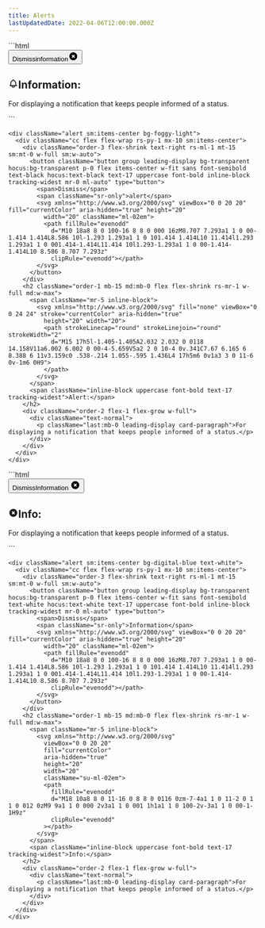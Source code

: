 ```yaml
---
title: Alerts
lastUpdatedDate: 2022-04-06T12:00:00.000Z
---
```

<div className="lg:max-w-600 xl:max-w-800 2xl:max-w-1000">
  <Section heading="Default" width="full">
    ```html
      <div class="cc flex flex-wrap rs-py-1 mx-10 sm:items-center">
        <div class="order-3 flex-shrink text-right rs-ml-1 mt-15 sm:mt-0 w-full sm:w-auto"><button
            class="button group leading-display bg-transparent hocus:bg-transparent p-0 flex items-center w-fit sans font-semibold text-black hocus:text-black text-17 uppercase font-bold inline-block tracking-widest mr-0 ml-auto"
            type="button"><span>Dismiss</span><span class="sr-only">information</span><svg xmlns="http://www.w3.org/2000/svg"
              viewBox="0 0 20 20" fill="currentColor" aria-hidden="true" height="20" width="20" class="ml-02em">
              <path fill-rule="evenodd"
                d="M10 18a8 8 0 100-16 8 8 0 000 16zM8.707 7.293a1 1 0 00-1.414 1.414L8.586 10l-1.293 1.293a1 1 0 101.414 1.414L10 11.414l1.293 1.293a1 1 0 001.414-1.414L11.414 10l1.293-1.293a1 1 0 00-1.414-1.414L10 8.586 8.707 7.293z"
                clip-rule="evenodd"></path>
            </svg></button></div>
        <h2 class="order-1 mb-15 md:mb-0 flex flex-shrink rs-mr-1 w-full md:w-max"><span class="mr-5 inline-block"><svg
              xmlns="http://www.w3.org/2000/svg" fill="none" viewBox="0 0 24 24" stroke="currentColor" aria-hidden="true"
              height="20" width="20">
              <path stroke-linecap="round" stroke-linejoin="round" stroke-width="2"
                d="M15 17h5l-1.405-1.405A2.032 2.032 0 0118 14.158V11a6.002 6.002 0 00-4-5.659V5a2 2 0 10-4 0v.341C7.67 6.165 6 8.388 6 11v3.159c0 .538-.214 1.055-.595 1.436L4 17h5m6 0v1a3 3 0 11-6 0v-1m6 0H9">
              </path>
            </svg></span><span class="inline-block uppercase font-bold text-17 tracking-widest">Information:</span></h2>
        <div class="order-2 flex-1 flex-grow w-full">
          <div class="text-normal">
            <p class="last:mb-0 leading-display card-paragraph">For displaying a notification that keeps people informed of a
              status.</p>
          </div>
        </div>
      </div>
    ```

    <div className="alert sm:items-center bg-foggy-light">
      <div className="cc flex flex-wrap rs-py-1 mx-10 sm:items-center">
        <div className="order-3 flex-shrink text-right rs-ml-1 mt-15 sm:mt-0 w-full sm:w-auto">
          <button className="button group leading-display bg-transparent hocus:bg-transparent p-0 flex items-center w-fit sans font-semibold text-black hocus:text-black text-17 uppercase font-bold inline-block tracking-widest mr-0 ml-auto" type="button">
            <span>Dismiss</span>
            <span className="sr-only">alert</span>
            <svg xmlns="http://www.w3.org/2000/svg" viewBox="0 0 20 20" fill="currentColor" aria-hidden="true" height="20"
              width="20" className="ml-02em">
              <path fillRule="evenodd"
                d="M10 18a8 8 0 100-16 8 8 0 000 16zM8.707 7.293a1 1 0 00-1.414 1.414L8.586 10l-1.293 1.293a1 1 0 101.414 1.414L10 11.414l1.293 1.293a1 1 0 001.414-1.414L11.414 10l1.293-1.293a1 1 0 00-1.414-1.414L10 8.586 8.707 7.293z"
                clipRule="evenodd"></path>
            </svg>
          </button>
        </div>
        <h2 className="order-1 mb-15 md:mb-0 flex flex-shrink rs-mr-1 w-full md:w-max">
          <span className="mr-5 inline-block">
            <svg xmlns="http://www.w3.org/2000/svg" fill="none" viewBox="0 0 24 24" stroke="currentColor" aria-hidden="true"
              height="20" width="20">
              <path strokeLinecap="round" strokeLinejoin="round" strokeWidth="2"
                d="M15 17h5l-1.405-1.405A2.032 2.032 0 0118 14.158V11a6.002 6.002 0 00-4-5.659V5a2 2 0 10-4 0v.341C7.67 6.165 6 8.388 6 11v3.159c0 .538-.214 1.055-.595 1.436L4 17h5m6 0v1a3 3 0 11-6 0v-1m6 0H9">
              </path>
            </svg>
          </span>
          <span className="inline-block uppercase font-bold text-17 tracking-widest">Alert:</span>
        </h2>
        <div className="order-2 flex-1 flex-grow w-full">
          <div className="text-normal">
            <p className="last:mb-0 leading-display card-paragraph">For displaying a notification that keeps people informed of a status.</p>
          </div>
        </div>
      </div>
    </div>
  </Section>

  <Section heading="Information" width="full">
    ```html
      <div class="alert sm:items-center bg-digital-blue text-white">
        <div class="cc flex flex-wrap rs-py-1 mx-10 sm:items-center">
          <div class="order-3 flex-shrink text-right rs-ml-1 mt-15 sm:mt-0 w-full sm:w-auto"><button
              class="button group leading-display bg-transparent hocus:bg-transparent p-0 flex items-center w-fit sans font-semibold text-white hocus:text-white text-17 uppercase font-bold inline-block tracking-widest mr-0 ml-auto"
              type="button"><span>Dismiss</span><span class="sr-only">Information</span>
              <svg xmlns="http://www.w3.org/2000/svg" viewBox="0 0 20 20" fill="currentColor" aria-hidden="true" height="20"
              width="20" className="ml-02em">
              <path fill-rule="evenodd"
                d="M10 18a8 8 0 100-16 8 8 0 000 16zM8.707 7.293a1 1 0 00-1.414 1.414L8.586 10l-1.293 1.293a1 1 0 101.414 1.414L10 11.414l1.293 1.293a1 1 0 001.414-1.414L11.414 10l1.293-1.293a1 1 0 00-1.414-1.414L10 8.586 8.707 7.293z"
                clip-rule="evenodd"></path>
            </svg>
          </button>
        </div>
          <h2 class="order-1 mb-15 md:mb-0 flex flex-shrink rs-mr-1 w-full md:w-max"><span class="mr-5 inline-block"><svg
                xmlns="http://www.w3.org/2000/svg" viewBox="0 0 20 20" fill="currentColor" aria-hidden="true" height="20"
                width="20" class="su-ml-02em">
                <path fill-rule="evenodd"
                  d="M10 18a8 8 0 100-16 8 8 0 000 16zM8.707 7.293a1 1 0 00-1.414 1.414L8.586 10l-1.293 1.293a1 1 0 101.414 1.414L10 11.414l1.293 1.293a1 1 0 001.414-1.414L11.414 10l1.293-1.293a1 1 0 00-1.414-1.414L10 8.586 8.707 7.293z"
                  clip-rule="evenodd"></path>
              </svg></span><span class="inline-block uppercase font-bold text-17 tracking-widest">Info:</span></h2>
          <div class="order-2 flex-1 flex-grow w-full">
            <div class="text-normal">
              <p class="last:mb-0 leading-display card-paragraph">For displaying a notification that keeps people informed of
                a status.</p>
            </div>
          </div>
        </div>
      </div>
    ```

    <div className="alert sm:items-center bg-digital-blue text-white">
      <div className="cc flex flex-wrap rs-py-1 mx-10 sm:items-center">
        <div className="order-3 flex-shrink text-right rs-ml-1 mt-15 sm:mt-0 w-full sm:w-auto">
          <button className="button group leading-display bg-transparent hocus:bg-transparent p-0 flex items-center w-fit sans font-semibold text-white hocus:text-white text-17 uppercase font-bold inline-block tracking-widest mr-0 ml-auto" type="button">
            <span>Dismiss</span>
            <span className="sr-only">Information</span>
            <svg xmlns="http://www.w3.org/2000/svg" viewBox="0 0 20 20" fill="currentColor" aria-hidden="true" height="20"
              width="20" className="ml-02em">
              <path fillRule="evenodd"
                d="M10 18a8 8 0 100-16 8 8 0 000 16zM8.707 7.293a1 1 0 00-1.414 1.414L8.586 10l-1.293 1.293a1 1 0 101.414 1.414L10 11.414l1.293 1.293a1 1 0 001.414-1.414L11.414 10l1.293-1.293a1 1 0 00-1.414-1.414L10 8.586 8.707 7.293z"
                clipRule="evenodd"></path>
            </svg>
          </button>
        </div>
        <h2 className="order-1 mb-15 md:mb-0 flex flex-shrink rs-mr-1 w-full md:w-max">
          <span className="mr-5 inline-block">
            <svg xmlns="http://www.w3.org/2000/svg"
              viewBox="0 0 20 20"
              fill="currentColor"
              aria-hidden="true"
              height="20"
              width="20"
              className="su-ml-02em">
              <path
                fillRule="evenodd"
                d="M18 10a8 8 0 11-16 0 8 8 0 0116 0zm-7-4a1 1 0 11-2 0 1 1 0 012 0zM9 9a1 1 0 000 2v3a1 1 0 001 1h1a1 1 0 100-2v-3a1 1 0 00-1-1H9z"
                clipRule="evenodd"
              ></path>
            </svg>
          </span>
          <span className="inline-block uppercase font-bold text-17 tracking-widest">Info:</span>
        </h2>
        <div className="order-2 flex-1 flex-grow w-full">
          <div className="text-normal">
            <p className="last:mb-0 leading-display card-paragraph">For displaying a notification that keeps people informed of a status.</p>
          </div>
        </div>
      </div>
    </div>
  </Section>

</div>